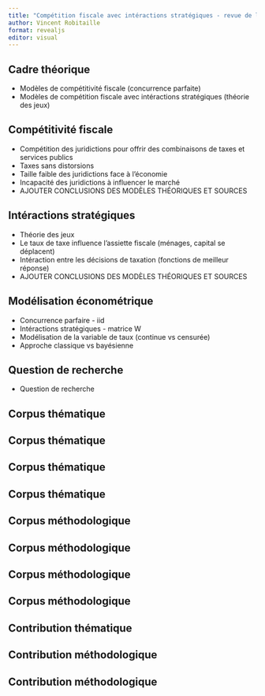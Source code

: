 ```yaml
---
title: "Compétition fiscale avec intéractions stratégiques - revue de littérature sur les modèles empiriques"
author: Vincent Robitaille
format: revealjs
editor: visual
---
```


## Cadre théorique

- Modèles de compétitivité fiscale (concurrence parfaite)
- Modèles de compétition fiscale avec intéractions stratégiques (théorie des jeux)

## Compétitivité fiscale
- Compétition des juridictions pour offrir des combinaisons de taxes et services publics
- Taxes sans distorsions
- Taille faible des juridictions face à l'économie
- Incapacité des juridictions à influencer le marché
- AJOUTER CONCLUSIONS DES MODÈLES THÉORIQUES ET SOURCES

## Intéractions stratégiques
- Théorie des jeux
- Le taux de taxe influence l'assiette fiscale (ménages, capital se déplacent)
- Intéraction entre les décisions de taxation (fonctions de meilleur réponse)
- AJOUTER CONCLUSIONS DES MODÈLES THÉORIQUES ET SOURCES

## Modélisation économétrique
- Concurrence parfaire - iid
- Intéractions stratégiques - matrice W
- Modélisation de la variable de taux (continue vs censurée)
- Approche classique vs bayésienne

## Question de recherche
- Question de recherche

## Corpus thématique

## Corpus thématique

## Corpus thématique

## Corpus thématique

## Corpus méthodologique

## Corpus méthodologique

## Corpus méthodologique

## Corpus méthodologique

## Contribution thématique

## Contribution méthodologique

## Contribution méthodologique



